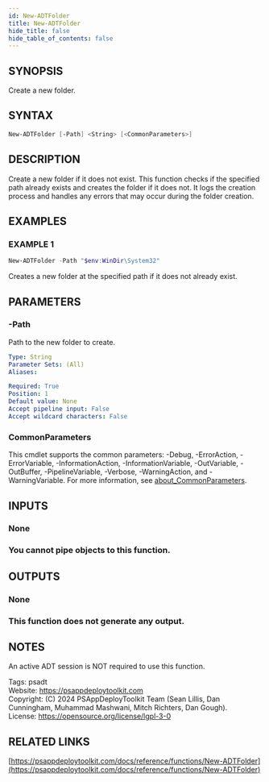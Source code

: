 ```yaml
---
id: New-ADTFolder
title: New-ADTFolder
hide_title: false
hide_table_of_contents: false
---
```


## SYNOPSIS

Create a new folder.

## SYNTAX

```powershell
New-ADTFolder [-Path] <String> [<CommonParameters>]
```

## DESCRIPTION

Create a new folder if it does not exist.
This function checks if the specified path already exists and creates the folder if it does not.
It logs the creation process and handles any errors that may occur during the folder creation.

## EXAMPLES

### EXAMPLE 1

```powershell
New-ADTFolder -Path "$env:WinDir\System32"
```

Creates a new folder at the specified path if it does not already exist.

## PARAMETERS

### -Path

Path to the new folder to create.

```yaml
Type: String
Parameter Sets: (All)
Aliases:

Required: True
Position: 1
Default value: None
Accept pipeline input: False
Accept wildcard characters: False
```

### CommonParameters

This cmdlet supports the common parameters: -Debug, -ErrorAction, -ErrorVariable, -InformationAction, -InformationVariable, -OutVariable, -OutBuffer, -PipelineVariable, -Verbose, -WarningAction, and -WarningVariable. For more information, see [about_CommonParameters](http://go.microsoft.com/fwlink/?LinkID=113216).

## INPUTS

### None

### You cannot pipe objects to this function.
## OUTPUTS

### None

### This function does not generate any output.
## NOTES
An active ADT session is NOT required to use this function.

Tags: psadt<br />
Website: https://psappdeploytoolkit.com<br />
Copyright: (C) 2024 PSAppDeployToolkit Team (Sean Lillis, Dan Cunningham, Muhammad Mashwani, Mitch Richters, Dan Gough).<br />
License: https://opensource.org/license/lgpl-3-0

## RELATED LINKS

[https://psappdeploytoolkit.com/docs/reference/functions/New-ADTFolder](https://psappdeploytoolkit.com/docs/reference/functions/New-ADTFolder)
